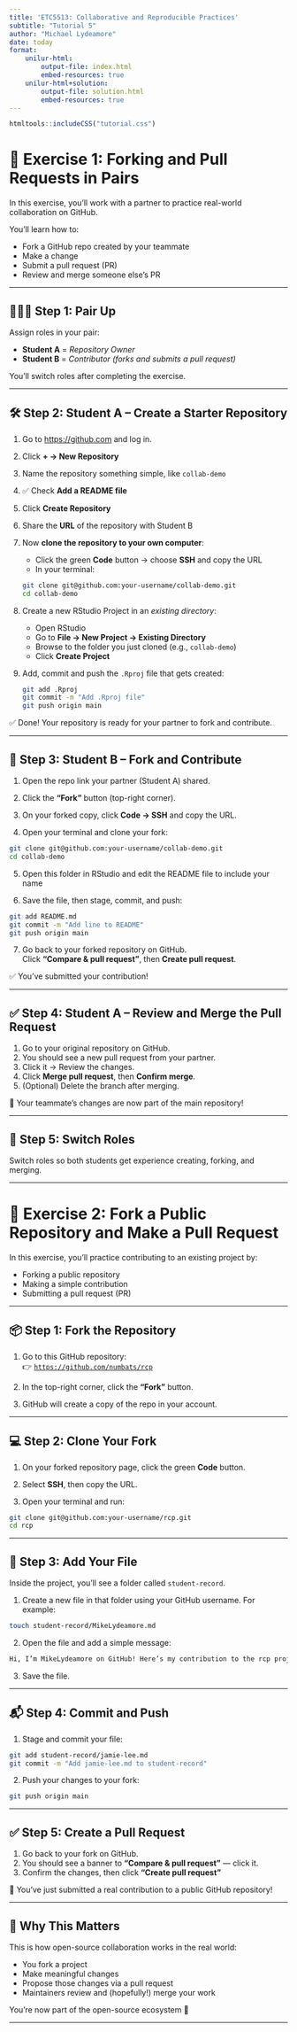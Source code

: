 ```yaml
---
title: 'ETC5513: Collaborative and Reproducible Practices'
subtitle: "Tutorial 5"
author: "Michael Lydeamore"
date: today
format:
    unilur-html:
        output-file: index.html
        embed-resources: true
    unilur-html+solution:
        output-file: solution.html
        embed-resources: true
---
```

```r
htmltools::includeCSS("tutorial.css")
```

# 🤝 Exercise 1: Forking and Pull Requests in Pairs

In this exercise, you’ll work with a partner to practice real-world collaboration on GitHub.

You’ll learn how to:

- Fork a GitHub repo created by your teammate
- Make a change
- Submit a pull request (PR)
- Review and merge someone else's PR

---

## 🧑‍🤝‍🧑 Step 1: Pair Up

Assign roles in your pair:

- **Student A** = *Repository Owner*  
- **Student B** = *Contributor (forks and submits a pull request)*

You’ll switch roles after completing the exercise.

---

## 🛠️ Step 2: Student A – Create a Starter Repository

1. Go to [https://github.com](https://github.com) and log in.  
2. Click **+ → New Repository**  
3. Name the repository something simple, like `collab-demo`  
4. ✅ Check **Add a README file**  
5. Click **Create Repository**  
6. Share the **URL** of the repository with Student B  

7. Now **clone the repository to your own computer**:

   - Click the green **Code** button → choose **SSH** and copy the URL  
   - In your terminal:

   ```bash
   git clone git@github.com:your-username/collab-demo.git
   cd collab-demo
   ```

8. Create a new RStudio Project in an _existing directory_:
    *  Open RStudio  
    * Go to **File → New Project → Existing Directory**  
    * Browse to the folder you just cloned (e.g., `collab-demo`)  
    * Click **Create Project**

9. Add, commit and push the `.Rproj` file that gets created:
   
   ```bash
   git add .Rproj
   git commit -m "Add .Rproj file"
   git push origin main
   ```

✅ Done! Your repository is ready for your partner to fork and contribute.

---

## 🍴 Step 3: Student B – Fork and Contribute

1. Open the repo link your partner (Student A) shared.
2. Click the **"Fork"** button (top-right corner).
3. On your forked copy, click **Code → SSH** and copy the URL.

4. Open your terminal and clone your fork:

```bash
git clone git@github.com:your-username/collab-demo.git
cd collab-demo
```

5. Open this folder in RStudio and edit the README file to include your name

6. Save the file, then stage, commit, and push:

```bash
git add README.md
git commit -m "Add line to README"
git push origin main
```

7. Go back to your forked repository on GitHub.  
   Click **“Compare & pull request”**, then **Create pull request**.

✅ You’ve submitted your contribution!

---

## ✅ Step 4: Student A – Review and Merge the Pull Request

1. Go to your original repository on GitHub.
2. You should see a new pull request from your partner.
3. Click it → Review the changes.
4. Click **Merge pull request**, then **Confirm merge**.
5. (Optional) Delete the branch after merging.

🎉 Your teammate’s changes are now part of the main repository!

---

## 🔁 Step 5: Switch Roles

Switch roles so both students get experience creating, forking, and merging.

---

# 🍴 Exercise 2: Fork a Public Repository and Make a Pull Request

In this exercise, you’ll practice contributing to an existing project by:

- Forking a public repository
- Making a simple contribution
- Submitting a pull request (PR)

---

## 📦 Step 1: Fork the Repository

1. Go to this GitHub repository:  
   👉 [`https://github.com/numbats/rcp`](https://github.com/numbats/rcp)

2. In the top-right corner, click the **“Fork”** button.

3. GitHub will create a copy of the repo in your account.

---

## 💻 Step 2: Clone Your Fork

1. On your forked repository page, click the green **Code** button.  
2. Select **SSH**, then copy the URL.

3. Open your terminal and run:

```bash
git clone git@github.com:your-username/rcp.git
cd rcp
```

---

## 📝 Step 3: Add Your File

Inside the project, you’ll see a folder called `student-record`.

1. Create a new file in that folder using your GitHub username. For example:

```bash
touch student-record/MikeLydeamore.md
```

2. Open the file and add a simple message:

```markdown
Hi, I’m MikeLydeamore on GitHub! Here’s my contribution to the rcp project.
```

3. Save the file.

---

## 📬 Step 4: Commit and Push

1. Stage and commit your file:

```bash
git add student-record/jamie-lee.md
git commit -m "Add jamie-lee.md to student-record"
```

2. Push your changes to your fork:

```bash
git push origin main
```

---

## ✅ Step 5: Create a Pull Request

1. Go back to your fork on GitHub.  
2. You should see a banner to **“Compare & pull request”** — click it.  
3. Confirm the changes, then click **“Create pull request”**

🎉 You’ve just submitted a real contribution to a public GitHub repository!

---

## 🧠 Why This Matters

This is how open-source collaboration works in the real world:

- You fork a project
- Make meaningful changes
- Propose those changes via a pull request
- Maintainers review and (hopefully!) merge your work

You're now part of the open-source ecosystem 💪

---
